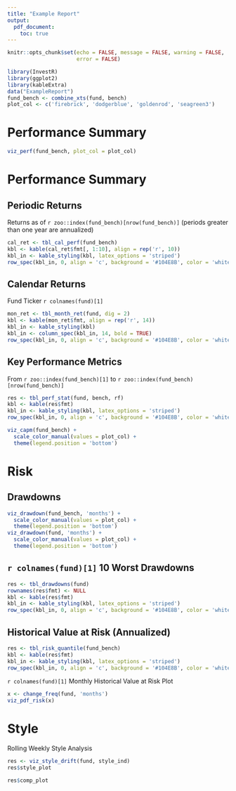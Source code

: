 ```yaml
---
title: "Example Report"
output: 
  pdf_document:
    toc: true
---
```


```r
knitr::opts_chunk$set(echo = FALSE, message = FALSE, warning = FALSE, 
                      error = FALSE)
```

```r
library(InvestR)
library(ggplot2)
library(kableExtra)
data("ExampleReport")
fund_bench <- combine_xts(fund, bench)
plot_col <- c('firebrick', 'dodgerblue', 'goldenrod', 'seagreen3')
```

\newpage

# Performance Summary

```r
viz_perf(fund_bench, plot_col = plot_col)
```

\newpage

# Performance Summary

## Periodic Returns

Returns as of `r zoo::index(fund_bench)[nrow(fund_bench)]` (periods greater 
than one year are annualized)

```r
cal_ret <- tbl_cal_perf(fund_bench)
kbl <- kable(cal_ret$fmt[, 1:10], align = rep('r', 10))
kbl_in <- kable_styling(kbl, latex_options = 'striped')
row_spec(kbl_in, 0, align = 'c', background = '#104E8B', color = 'white', bold = TRUE)
```

\vspace{15pt}

## Calendar Returns

Fund Ticker `r colnames(fund)[1]`

```r
mon_ret <- tbl_month_ret(fund, dig = 2)
kbl <- kable(mon_ret$fmt, align = rep('r', 14))
kbl_in <- kable_styling(kbl)
kbl_in <- column_spec(kbl_in, 14, bold = TRUE)
row_spec(kbl_in, 0, align = 'c', background = '#104E8B', color = 'white', bold = TRUE)
```

\newpage

## Key Performance Metrics

From `r zoo::index(fund_bench)[1]` to `r zoo::index(fund_bench)[nrow(fund_bench)]`

```r
res <- tbl_perf_stat(fund, bench, rf)
kbl <- kable(res$fmt)
kbl_in <- kable_styling(kbl, latex_options = 'striped')
row_spec(kbl_in, 0, align = 'c', background = '#104E8B', color = 'white', bold = TRUE)
```

\vspace{15pt}

```r
viz_capm(fund_bench) +
  scale_color_manual(values = plot_col) +
  theme(legend.position = 'bottom')
```

# Risk

## Drawdowns

```r
viz_drawdown(fund_bench, 'months') +
  scale_color_manual(values = plot_col) +
  theme(legend.position = 'bottom')
viz_drawdown(fund, 'months') +
  scale_color_manual(values = plot_col) +
  theme(legend.position = 'bottom')
```

\newpage

## `r colnames(fund)[1]` 10 Worst Drawdowns

```r
res <- tbl_drawdowns(fund)
rownames(res$fmt) <- NULL
kbl <- kable(res$fmt)
kbl_in <- kable_styling(kbl, latex_options = 'striped')
row_spec(kbl_in, 0, align = 'c', background = '#104E8B', color = 'white', bold = TRUE)
```

## Historical Value at Risk (Annualized)

```r
res <- tbl_risk_quantile(fund_bench)
kbl <- kable(res$fmt)
kbl_in <- kable_styling(kbl, latex_options = 'striped')
row_spec(kbl_in, 0, align = 'c', background = '#104E8B', color = 'white', bold = TRUE)
```

`r colnames(fund)[1]` Monthly Historical Value at Risk Plot

```r
x <- change_freq(fund, 'months')
viz_pdf_risk(x)
```

# Style

Rolling Weekly Style Analysis

```r
res <- viz_style_drift(fund, style_ind)
res$style_plot
```

```r
res$comp_plot
```
